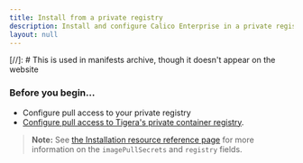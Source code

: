 ```yaml
---
title: Install from a private registry
description: Install and configure Calico Enterprise in a private registry.
layout: null
---
```


[//]: # This is used in manifests archive, though it doesn't appear on the website

### Before you begin...

- Configure pull access to your private registry
- [Configure pull access to Tigera's private container registry]({{filesUrl}}/getting-started/calico-enterprise#get-private-registry-credentials-and-license-key).

<PrivateRegistryRegular />

> **Note:** See [the Installation resource reference page]({{filesUrl}}/reference/installation/api) for more information on the `imagePullSecrets` and `registry` fields.
